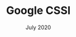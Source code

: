---
title: Google CSSI
post: Computer Science Summer Institute Student with Google
link: https://www.nokia.com/about-us/careers/student-and-graduate-opportunities/future-tech-summer-internship/
year: 2019
date: July 2020
caption: My first developer experience as an intern and then Freelance. Full-Stack and DevOps.
---